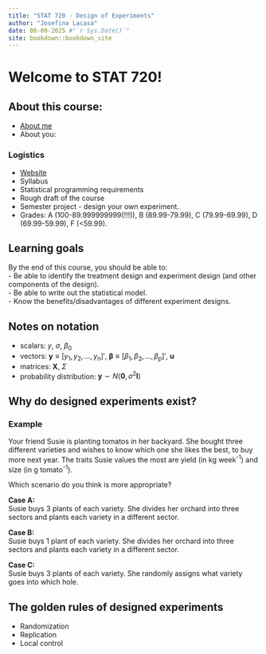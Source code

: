 ```yaml
--- 
title: "STAT 720 - Design of Experiments"
author: "Josefina Lacasa"
date: 06-09-2025 #"`r Sys.Date()`"
site: bookdown::bookdown_site
---
```


# Welcome to STAT 720!  

## About this course:  

- [About me](https://jlacasa.github.io/)  
- About you:    

### Logistics  

- [Website](https://stat720.github.io/summer2025)
- Syllabus
- Statistical programming requirements  
- Rough draft of the course  
- Semester project - design your own experiment.   
- Grades: A (100-89.999999999(!!!)), B (89.99-79.99), C (79.99-69.99), D (69.99-59.99), F (<59.99).


## Learning goals   

By the end of this course, you should be able to:  
- Be able to identify the treatment design and experiment design (and other components of the design).  
- Be able to write out the statistical model.  
- Know the benefits/disadvantages of different experiment designs.  

## Notes on notation  

- scalars: $y$, $\sigma$, $\beta_0$  
- vectors: $\mathbf{y} \equiv [y_1, y_2, ..., y_n]'$, $\boldsymbol{\beta} \equiv [\beta_1, \beta_2, ..., \beta_p]'$, $\boldsymbol{u}$  
- matrices: $\mathbf{X}$, $\Sigma$  
- probability distribution: $\mathbf{y} \sim N(\boldsymbol{0}, \sigma^2\mathbf{I})$     

## Why do designed experiments exist?  

### Example  

Your friend Susie is planting tomatos in her backyard. She bought three different varieties and wishes to know which one she likes the best, to buy more next year. The traits Susie values the most are yield (in kg week^-1^) and size (in g tomato^-1^).  

Which scenario do you think is more appropriate?  

**Case A:**   
Susie buys 3 plants of each variety. She divides her orchard into three sectors and plants each variety in a different sector.  

**Case B:**   
Susie buys 1 plant of each variety. She divides her orchard into three sectors and plants each variety in a different sector.  

**Case C:**   
Susie buys 3 plants of each variety. She randomly assigns what variety goes into which hole.  


## The golden rules of designed experiments  

- Randomization  
- Replication  
- Local control  


